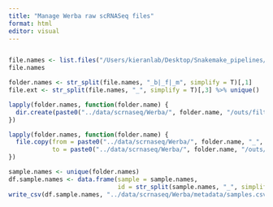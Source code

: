 ```yaml
---
title: "Manage Werba raw scRNASeq files"
format: html
editor: visual
---
```


```r

```

```r
file.names <- list.files("/Users/kieranlab/Desktop/Snakemake_pipelines/PDAC_TME/data/scrnaseq/Werba/")
file.names
```

```r
folder.names <- str_split(file.names, "_b|_f|_m", simplify = T)[,1]
file.ext <- str_split(file.names, "_", simplify = T)[,3] %>% unique()
```

```r
lapply(folder.names, function(folder.name) {
  dir.create(paste0("../data/scrnaseq/Werba/", folder.name, "/outs/filtered_feature_bc_matrix/"), recursive = T, showWarnings = F)
})
```

```r
lapply(folder.names, function(folder.name) {
  file.copy(from = paste0("../data/scrnaseq/Werba/", folder.name, "_", file.ext),
            to = paste0("../data/scrnaseq/Werba/", folder.name, "/outs/filtered_feature_bc_matrix/", file.ext))
})
```

```r
sample.names <- unique(folder.names)
df.sample.names <- data.frame(sample = sample.names,
                              id = str_split(sample.names, "_", simplify = T)[,2])
write_csv(df.sample.names, "../data/scrnaseq/Werba/metadata/samples.csv")
```




















